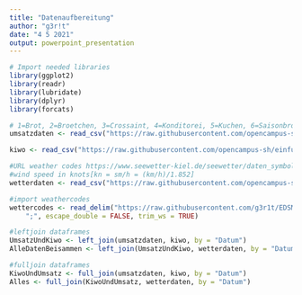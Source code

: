 ```yaml
---
title: "Datenaufbereitung"
author: "g3r!t"
date: "4 5 2021"
output: powerpoint_presentation
---
```


```r
# Import needed libraries
library(ggplot2)
library(readr)
library(lubridate)
library(dplyr)
library(forcats)
```


```r

# 1=Brot, 2=Broetchen, 3=Crossaint, 4=Konditorei, 5=Kuchen, 6=Saisonbrot
umsatzdaten <- read_csv("https://raw.githubusercontent.com/opencampus-sh/einfuehrung-in-data-science-und-ml/main/umsatzdaten_gekuerzt.csv")

kiwo <- read_csv("https://raw.githubusercontent.com/opencampus-sh/einfuehrung-in-data-science-und-ml/main/kiwo.csv")

#URL weather codes https://www.seewetter-kiel.de/seewetter/daten_symbole.htm
#wind speed in knots[kn = sm/h = (km/h)/1.852]
wetterdaten <- read_csv("https://raw.githubusercontent.com/opencampus-sh/einfuehrung-in-data-science-und-ml/main/wetter.csv")

#import weathercodes
wettercodes <- read_delim("https://raw.githubusercontent.com/g3r1t/EDSML-Projekt/main/Wettercodes.csv", 
    ";", escape_double = FALSE, trim_ws = TRUE)

#leftjoin dataframes
UmsatzUndKiwo <- left_join(umsatzdaten, kiwo, by = "Datum")
AlleDatenBeisammen <- left_join(UmsatzUndKiwo, wetterdaten, by = "Datum")

#fulljoin dataframes
KiwoUndUmsatz <- full_join(umsatzdaten, kiwo, by = "Datum")
Alles <- full_join(KiwoUndUmsatz, wetterdaten, by = "Datum")
```